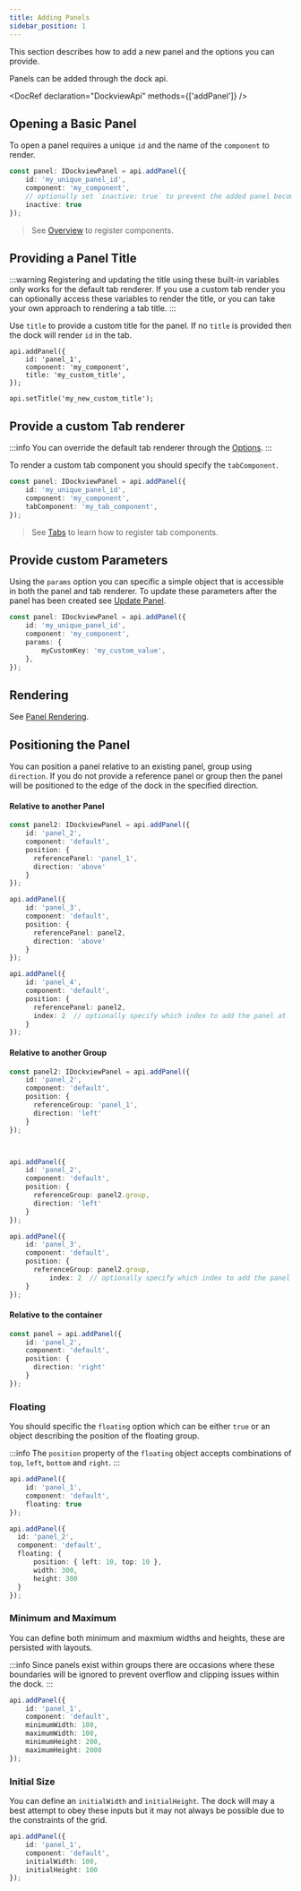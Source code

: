 ```yaml
---
title: Adding Panels
sidebar_position: 1
---
```



This section describes how to add a new panel and the options you can provide.


Panels can be added through the dock api.

<DocRef declaration="DockviewApi" methods={['addPanel']} />



## Opening a Basic Panel

To open a panel requires a unique `id` and the name of the `component` to render.

```ts
const panel: IDockviewPanel = api.addPanel({
    id: 'my_unique_panel_id',
    component: 'my_component',
    // optionally set `inactive: true` to prevent the added panel becoming active automatically
    inactive: true
});
```


> See [Overview](/docs/core/overview) to register components.

## Providing a Panel Title

:::warning
Registering and updating the title using these built-in variables only works for the default tab renderer.
If you use a custom tab render you can optionally access these variables to render the title, or you can take
your own approach to rendering a tab title.
:::

Use `title` to provide a custom title for the panel. If no `title` is provided then the dock will render `id` in the tab.

```tsx
api.addPanel({
    id: 'panel_1',
    component: 'my_component',
    title: 'my_custom_title',
});
```

```tsx
api.setTitle('my_new_custom_title');
```

<CodeRunner  id="dockview/update-title" height={250}/>

## Provide a custom Tab renderer

:::info
You can override the default tab renderer through the [Options](/docs/api/dockview/options).
:::

To render a custom tab component you should specify the `tabComponent`.

```ts
const panel: IDockviewPanel = api.addPanel({
    id: 'my_unique_panel_id',
    component: 'my_component',
    tabComponent: 'my_tab_component',
});
```

> See [Tabs](/docs/core/panels/tabs) to learn how to register tab components.

## Provide custom Parameters

Using the `params` option you can specific a simple object that is accessible in both the panel and tab renderer.
To update these parameters after the panel has been created see [Update Panel](/docs/core/panels/update).

```ts
const panel: IDockviewPanel = api.addPanel({
    id: 'my_unique_panel_id',
    component: 'my_component',
    params: {
        myCustomKey: 'my_custom_value',
    },
});
```

## Rendering

See [Panel Rendering](/docs/core/panels/rendering).

## Positioning the Panel

You can position a panel relative to an existing panel, group using `direction`. If you do not provide a reference panel
or group then the panel will be positioned to the edge of the dock in the specified direction.

<DocRef declaration="Direction" />

#### Relative to another Panel

```ts
const panel2: IDockviewPanel = api.addPanel({
    id: 'panel_2',
    component: 'default',
    position: {
      referencePanel: 'panel_1',
      direction: 'above'
    }
});

api.addPanel({
    id: 'panel_3',
    component: 'default',
    position: {
      referencePanel: panel2,
      direction: 'above'
    }
});

api.addPanel({
    id: 'panel_4',
    component: 'default',
    position: {
      referencePanel: panel2,
      index: 2  // optionally specify which index to add the panel at
    }
});
```

#### Relative to another Group

```ts
const panel2: IDockviewPanel = api.addPanel({
    id: 'panel_2',
    component: 'default',
    position: {
      referenceGroup: 'panel_1',
      direction: 'left'
    }
});



api.addPanel({
    id: 'panel_2',
    component: 'default',
    position: {
      referenceGroup: panel2.group,
      direction: 'left'
    }
});

api.addPanel({
    id: 'panel_3',
    component: 'default',
    position: {
      referenceGroup: panel2.group,
          index: 2  // optionally specify which index to add the panel at
    }
});
```

#### Relative to the container

```ts
const panel = api.addPanel({
    id: 'panel_2',
    component: 'default',
    position: {
      direction: 'right'
    }
});
```

### Floating

You should specific the `floating` option which can be either `true` or an object describing the position of the floating group.

:::info
The `position` property of the `floating` object accepts combinations of `top`, `left`, `bottom` and `right`.
:::

```ts
api.addPanel({
    id: 'panel_1',
    component: 'default',
    floating: true
});

api.addPanel({
  id: 'panel_2',
  component: 'default',
  floating: {
      position: { left: 10, top: 10 },
      width: 300,
      height: 300
  }
});
```

### Minimum and Maximum

You can define both minimum and maxmium widths and heights, these are persisted with layouts.

:::info
Since panels exist within groups there are occasions where these boundaries will be ignored to prevent overflow and clipping issues within the dock.
:::

```ts
api.addPanel({
    id: 'panel_1',
    component: 'default',
    minimumWidth: 100,
    maximumWidth: 100,
    minimumHeight: 200,
    maximumHeight: 2000
});
```

### Initial Size

You can define an `initialWidth` and `initialHeight`. The dock will may a best attempt to obey these inputs but it may not always be possible due to the constraints of the grid.

```ts
api.addPanel({
    id: 'panel_1',
    component: 'default',
    initialWidth: 100,
    initialHeight: 100
});
```
